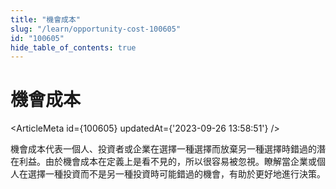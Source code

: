 ```yaml
---
title: "機會成本"
slug: "/learn/opportunity-cost-100605"
id: "100605"
hide_table_of_contents: true
---
```



# 機會成本

<ArticleMeta id={100605} updatedAt={'2023-09-26 13:58:51'} />
<div className='border-solid border-b border-t-0 my-4 border-[var(--ifm-color-gray-300)]' />

機會成本代表一個人、投資者或企業在選擇一種選擇而放棄另一種選擇時錯過的潛在利益。由於機會成本在定義上是看不見的，所以很容易被忽視。瞭解當企業或個人在選擇一種投資而不是另一種投資時可能錯過的機會，有助於更好地進行決策。
